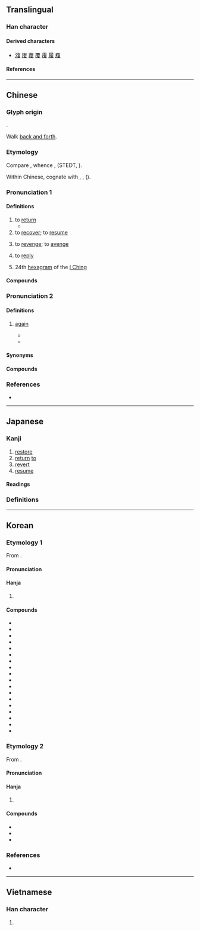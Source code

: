 {{also|复|覆}}
{{character info}}
{{character info|0xf966}}
==Translingual==

===Han character===
{{Han char|rn=60|rad=彳|as=09|sn=12|four=28247|canj=HOOAE|ids=⿰彳复}}

====Derived characters====
* [[澓]] [[㠅]] [[蕧]] [[覆]] [[䨱]] [[履]] [[癁]]

====References====
{{Han ref|kx=0369.220|dkj=10183|dj=0695.150|hdz=20834.020|uh=5FA9|ud=24489|bh=B45F|bd=46175}}
{{Han ref|uh=F966}}

----

==Chinese==
{{zh-forms|s=复|alt=伏}}

===Glyph origin===
{{Han etym}}
{{Han compound|彳|复|c1=s|c2=p|t1=walk|t2=repeat|ls=psc}}.

Walk [[back and forth]].

===Etymology===
Compare {{cog|tbq-pro|*m-p(j)up}}, whence {{cog|bo|འབུབ་པ||turned over or upside down}}, {{cog|tbq-lob-pro|*pup||to turn over; to search for}} (STEDT, {{zh-ref|Schuessler, 2007}}).

Within Chinese, cognate with {{och-l|複|id=2|lined (garment); double}}, {{och-l|覆|id=1|to cover}}, {{och-l|覆|id=4|to turn over}} ({{zh-ref|Schuessler, 2007}}).

===Pronunciation 1===
{{zh-pron
|m=fù
|m-s=
|c=fuk6
|c-t=
|g=
|h=pfs=fu̍k
|j=
|mb=hŭ
|md=hók
|mn=ho̍k/qz,xm,zz:hok
|mn-t=hog8
|w=
|x=
|mc=2
|oc=2
|ma=
|cat=v,n
}}

====Definitions====
{{zh-hanzi}}

# to [[return]]
#* {{zh-x|^昭 ^王 南 征 而 不 復。|King Zhao went on an expedition to the south and never '''returned'''.|ref=Zuozhuan}}
# to [[recover]]; to [[resume]]
#: {{zh-x|康復|to recover from an illness}}
#: {{zh-x|恢復|to return or restore to a former state}}
# to [[revenge]]; to [[avenge]]
#: {{zh-x|復仇|to avenge}}
# to [[reply]]
#: {{zh-alt-inline|覆}}
# 24th [[hexagram]] of the [[I Ching]]

====Compounds====
{{zh-der|復除|光復會|復禮|復魄|回復青春|光復舊物|復工|復蘇|復刊|復婚|復道|克己復禮|復辟|來復槍|復蹈前轍|復仇雪恥|修復|復旦|報復關稅|復思|剝極必復|復健醫學|復信|復籍|復身|匡復|三復白圭|恢復室|恢復|復員|復書|回爐復帳|康復醫學|復音|復舊如新|復舊|復職|復聖|復禮克己|復權|復案|復明|復新|復政|復習|復役|復子明辟|復姓|復圓|復國|復命|復原|復出|復元|復健|復任|復仇|復交|回復|往復|光復|復位|平復|來復|句踐復國|復回|復蹈其轍|平復帖|復學|來復線|反復無常|復土|復讀|克復|來復日|反復|奉復|復卒|報復主義|報復|光復節|反復不常|復健中心|康復|復讎|劬勞顧復|反陰復陰|反清復明|復氧能力|復冰|復古|復業|凱復|光復舊京|復三|文復會|無復孑遺|撲復|故態復萌|招復|收復|辨復|聊復爾耳|聊復備數|雖覆能復|顧復之恩|聊復爾爾|返吟復吟|賜復|興復不淺|規復|開復|起復|復盛|復源|復建|復勢}}

===Pronunciation 2===
{{zh-pron
|m=fù,fòu,2nb=literary variant in Taiwan
|m-s=
|c=fuk6,fau6
|c_note=fau6 - literary
|c-t=
|g=
|h=pfs=
|j=
|mb=
|md=bô
|mn=qz,xm,zz:hiū
|mn-t=huin3
|w=
|x=
|mc=1
|oc=1
|ma=
|cat=adv
}}

====Definitions====
{{zh-hanzi}}

# {{lb|zh|literary|or|Min Dong}} [[again]]
#: {{zh-x|復發|to relapse; to recur}}
#: {{zh-x|死灰復燃|to resurge|lit=dead embers relight}}
#: {{zh-x|雨 逿 一 匝 復 逿 一 匝|It rains again and again|MD|tr=huô dâung siŏh cák bô dâung siŏh cák|ref={{RQ:Great Dictionary of Modern Chinese Dialects|890}}}}
#* {{zh-x|初 極 狹，才 通 人。復 行 數 十 步，豁然 開朗。||ref='''421''', {{w|Tao Yuanming}}, {{lw|zh|桃花源}} (''{{w|The Peach Blossom Spring}}'')|CL}}
#* {{zh-x|返景{yǐng} 入 深林，復 照 青苔 上。||ref=8th century, {{w|Wang Wei}}, {{lang|zh|[[s:zh:鹿柴|鹿柴]]}}|CL}}

====Synonyms====
{{zh-dial|又}}

====Compounds====
{{zh-der|復發|復生|復活|不復|復興|周而復始|文藝復興|復興崗|復興基地|萬劫不復|復活節|敗部復活|死而復生|髀肉復生|死而復甦|失而復得|得而復失|終而復始|一元復始|死灰復燃|年復一年|復甦期|復甦|復醒|復次|三番四復|仍復|三復|三復斯言|日復一日|無以復加|死灰復燎|死灰復然|更復|舍我復誰|餘燼復然|舊念復萌|舊態復萌|舊疾復發|行復}}

===References===
* {{R:yue:Hanzi}}

----

==Japanese==

===Kanji===
{{ja-kanji|grade=5|rs=彳09}}

# [[restore]]
# [[return]] [[to]]
# [[revert]]
# [[resume]]

====Readings====
{{ja-readings
|goon=ぶく
|kanon=ふく
|kun=かえ-る, かえ-す, また-
}}

===Definitions===
{{ja-kanjitab|また|yomi=k}}
{{ja-see|また}}

----

==Korean==

===Etymology 1===
From {{der|ko|ltc|sort=복|-}} {{ltc-l|復|id=2}}.
{{hanja-ety
|dk={{okm-l|뽁〮|ppwók|link=no}}
|m3={{okm-l|복|pwok}}
|m3h={{okm-l|도로|twolwo}}
}}

====Pronunciation====
{{ko-hanja-pron|복}}

====Hanja====
{{ko-hanja-search}}
{{ko-hanja|돌아오다|돌아올|복}}

# {{hanja form of|복|[[return]]}}

====Compounds====
{{der-top3|Compounds}}
* {{ko-l|광복|光復}}
* {{ko-l|반복|反復}}
* {{ko-l|복각|復刻}}
* {{ko-l|복간|復刊}}
* {{ko-l|복구|復舊}}
* {{ko-l|복권|復權}}
* {{ko-l|복수|復讐}}
* {{ko-l|복습|復習}}
* {{ko-l|복원|復元/復原}}
* {{ko-l|복직|復職}}
* {{ko-l|복항|復航}}
* {{ko-l|회복|回復}}
* {{ko-l|복창|復唱}}
* {{ko-l|복속|復屬}}
* {{ko-l|복학|復學}}
* {{ko-l|보복|報復}}
* {{ko-l|복귀|復歸}}
* {{ko-l|복고|復古}}
{{der-bottom}}

===Etymology 2===
From {{der|ko|ltc|sort=부|-}} {{ltc-l|復|id=1}}.
{{hanja-ety
|dk={{okm-l|뿌ᇢ〮|ppwúw|link=no}}
|m3={{okm-l|부|pwu}}
|m3h={{okm-l|다시|tasi}}
}}

====Pronunciation====
{{ko-hanja-pron|부|l=y}}

====Hanja====
{{ko-hanja|다시|부}}

# {{hanja form of|부|[[again]]}}

====Compounds====
{{der-top3|Compounds}}
* {{ko-l|부흥|復興}}
* {{ko-l|부활|復活}}
* {{ko-l|^부활절|復活節}}
{{der-bottom}}

===References===
* {{R:hanjadoc|3284}}

----

==Vietnamese==

===Han character===
{{vi-readings|readings=phục,phức,Phục|rs=彳09}}

# {{rfdef|vi|sort=彳09}}